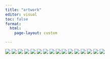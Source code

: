 ```yaml
---
title: "artwork"
editor: visual
toc: false
format:
  html:
    page-layout: custom

---
```


<div class=art>
![](Art/A1.jpg)
![](Art/A2.jpg)
![](Art/A3.jpg)
![](Art/A4.jpg)
![](Art/A5.jpg)
![](Art/A6.jpg)
![](Art/A7.jpg)
![](Art/A8.jpg)
![](Art/A9.jpg)
![](Art/A10.jpg)
![](Art/A11.jpg)
![](Art/A12.jpg)
![](Art/A13.jpg)
![](Art/A14.jpg)
![](Art/A15.jpg)
![](Art/A16.jpg)

</div>
